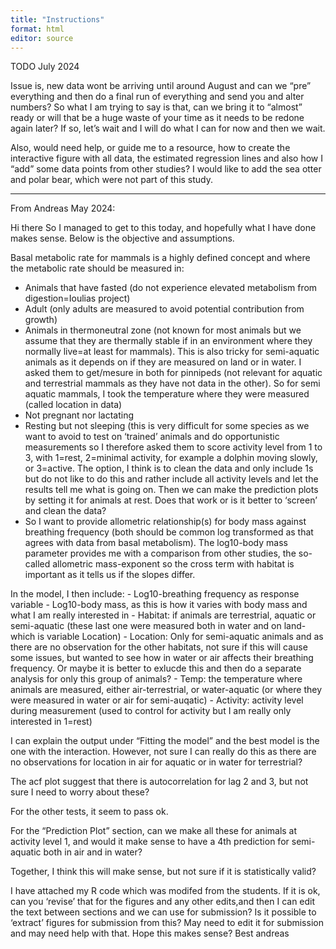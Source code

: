 ```yaml
---
title: "Instructions"
format: html
editor: source
---
```


TODO July 2024

Issue is, new data wont be arriving until around August and can we “pre” everything and then do a final run of everything and send you and alter numbers? So what I am trying to say is that, can we bring it to “almost” ready or will that be a huge waste of your time as it needs to be redone again later? If so, let’s wait and I will do what I can for now and then we wait.

Also, would need help, or guide me to a resource, how to create the interactive figure with all data, the estimated regression lines and also how I “add” some data points from other studies? I would like to add the sea otter and polar bear, which were not part of this study.

--------------------------------

From Andreas May 2024:

Hi there
So I managed to get to this today, and hopefully what I have done makes sense. Below is the objective and assumptions.

Basal metabolic rate for mammals is a highly defined concept and where the metabolic rate should be measured in:

- Animals that have fasted (do not experience elevated metabolism from digestion=Ioulias project)
- Adult (only adults are measured to avoid potential contribution from growth)
- Animals in thermoneutral zone (not known for most animals but we assume that they are thermally stable if in an environment where they normally live=at least for mammals). This is also tricky for semi-aquatic animals as it depends on if they are measured on land or in water. I asked them to get/mesure in both for pinnipeds (not relevant for aquatic and terrestrial mammals as they have not data in the other). So for semi aquatic mammals, I took the temperature where they were measured (called location in data)
- Not pregnant nor lactating
- Resting but not sleeping (this is very difficult for some species as we want to avoid to test on ‘trained’ animals and do opportunistic measurements so I therefore asked them to score activity level from 1 to 3, with 1=rest, 2=minimal activity, for example a dolphin moving slowly, or 3=active. The option, I think is to clean the data and only include 1s but do not like to do this and rather include all activity levels and let the results tell me what is going on. Then we can make the prediction plots by setting it for animals at rest. Does that work or is it better to ‘screen’ and clean the data?
- So I want to provide allometric relationship(s) for body mass against breathing frequency (both should be common log transformed as that agrees with data from basal metabolism). The log10-body mass parameter provides me with a comparison from other studies, the so-called allometric mass-exponent so the cross term with habitat is important as it tells us if the slopes differ.

In the model, I then include:
- Log10-breathing frequency as response variable
- Log10-body mass, as this is how it varies with body mass and what I am really interested in
- Habitat: if animals are terrestrial, aquatic or semi-aquatic (these last one were measured both in water and on land-which is variable Location)
- Location: Only for semi-aquatic animals and as there are no observation for the other habitats, not sure if this will cause some issues, but wanted to see how in water or air affects their breathing frequency. Or maybe it is better to exlucde this and then do a separate analysis for only this group of animals?
- Temp: the temperature where animals are measured, either air-terrestrial, or water-aquatic (or where they were measured in water or air for semi-auqatic)
- Activity: activity level during measurement (used to control for activity but I am really only interested in 1=rest)

I can explain the output under “Fitting the model” and the best model is the one with the interaction. However, not sure I can really do this as there are no observations for location in air for aquatic or in water for terrestrial?

The acf plot suggest that there is autocorrelation for lag 2 and 3, but not sure I need to worry about these?

For the other tests, it seem to pass ok.

For the “Prediction Plot” section, can we make all these for animals at activity level 1, and would it make sense to have a 4th prediction for semi-aquatic both in air and in water?

Together, I think this will make sense, but not sure if it is statistically valid?

I have attached my R code which was modifed from the students. If it is ok, can you ‘revise’ that for the figures and any other edits,and then I can edit the text between sections and we can use for submission? Is it possible to ‘extract’ figures for submission from this? May need to edit it for submission and may need help with that.
Hope this makes sense?
Best
andreas